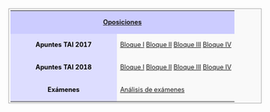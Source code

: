 <center>
<table width=100% align=center style="border: 1px solid #aaa; background-color: #f9f9f9; color: black; margin: 10px 0px 10px 0px; padding: 0.2em; font-size: 90%;">
<tr><th colspan=2 align=center style="font-weight: normal;background-color: #ccccff;">'''[[Oposiciones]]'''</th></tr>
<tr>
<td width=200px align=center style="background-color: #ddddff;">'''Apuntes TAI 2017'''</td>
<td>[[tai2017-bloque1|Bloque I]]{{o}} [[tai2017-bloque2|Bloque II]]{{o}} [[tai2017-bloque3|Bloque III]]{{o}} [[tai2017-bloque4|Bloque IV]]</td>
</tr>
<tr>
<td width=200px align=center style="background-color: #ddddff;">'''Apuntes TAI 2018'''</td>
<td>[[tai2018-bloque1|Bloque I]]{{o}} [[tai2018-bloque2|Bloque II]]{{o}} [[tai2018-bloque3|Bloque III]]{{o}} [[tai2018-bloque4|Bloque IV]]</td>
</tr>
<tr>
<td width=200px align=center style="background-color: #ddddff;">'''Exámenes'''</td>
<td>[[tai-examenes|Análisis de exámenes]]</td>
</tr>
</table>
</center>
